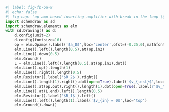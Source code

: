 ```python
#| label: fig-fb-oa-9
#| echo: false
#| fig-cap: "op amp based inverting amplifier with break in the loop ($v_{in} = 0$)"
import schemdraw as sd
import schemdraw.elements as elm
with sd.Drawing() as d:
    d.config(unit=2)
    d.config(fontsize=16)
    op = elm.Opamp().label('$a_D$',loc='center',ofst=(-0.25,0),mathfont='dejavuserif')
    elm.Line().left().length(0.5).at(op.in2)
    elm.Line().down(0.5)
    elm.Ground()
    L = elm.Line().left().length(0.5).at(op.in1).dot()
    elm.Line().up().length(1)
    elm.Line().right().length(0.5)
    elm.Resistor().label('$R_2$').right()
    elm.Line().length(1).right().dot(open=True).label('$v_{test}$',loc='rgt')
    elm.Line().at(op.out).right().length(1).dot(open=True).label(r'$v_\mathrm{out}$',loc='rgt')
    elm.Line().at(L.end).left().length(0.5)
    elm.Resistor().label('$R_1$').left()
    elm.Line().left().length(1).label('$v_{in} = 0$',loc='top')
    elm.Ground().down()
```
